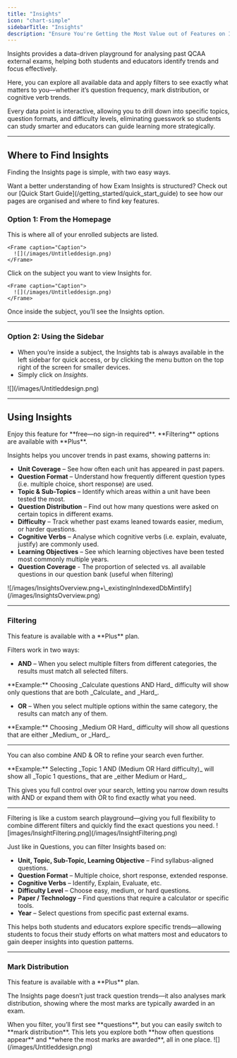 ```yaml
---
title: "Insights"
icon: "chart-simple"
sidebarTitle: "Insights"
description: "Ensure You're Getting the Most Value out of Features on Insights"
---
```


Insights provides a data-driven playground for analysing past QCAA external exams, helping both students and educators identify trends and focus effectively.

Here, you can explore all available data and apply filters to see exactly what matters to you—whether it’s question frequency, mark distribution, or cognitive verb trends.

Every data point is interactive, allowing you to drill down into specific topics, question formats, and difficulty levels, eliminating guesswork so students can study smarter and educators can guide learning more strategically.

---

## Where to Find Insights

Finding the Insights page is simple, with two easy ways.

<Tip>
  Want a better understanding of how Exam Insights is structured? Check out our [Quick Start Guide](/getting_started/quick_start_guide) to see how our pages are organised and where to find key features.
</Tip>

### Option 1: From the Homepage

<Steps>
  <Step title="Go to your My Subjects (Home)">
    This is where all of your enrolled subjects are listed.

    <Frame caption="Caption">
      ![](/images/Untitleddesign.png)
    </Frame>
  </Step>
  <Step title="Select a Subject">
    Click on the subject you want to view Insights for.

    <Frame caption="Caption">
      ![](/images/Untitleddesign.png)
    </Frame>
  </Step>
  <Step title="Click Insights">
    Once inside the subject, you’ll see the Insights option.
  </Step>
</Steps>

---

### Option 2: Using the Sidebar

- When you’re inside a subject, the Insights tab is always available in the left sidebar for quick access, or by clicking the menu button on the top right of the screen for smaller devices.
- Simply click on _Insights_.

<Frame caption="Caption">
  ![](/images/Untitleddesign.png)
</Frame>

---

## Using Insights

<Note>
  Enjoy this feature for **free—no sign-in required**. **Filtering** options are available with **Plus**.
</Note>

Insights helps you uncover trends in past exams, showing patterns in:

- **Unit Coverage** – See how often each unit has appeared in past papers.
- **Question Format** – Understand how frequently different question types (i.e. multiple choice, short response) are used.
- **Topic & Sub-Topics** – Identify which areas within a unit have been tested the most.
- **Question Distribution** – Find out how many questions were asked on certain topics in different exams.
- **Difficulty** – Track whether past exams leaned towards easier, medium, or harder questions.
- **Cognitive Verbs** – Analyse which cognitive verbs (i.e. explain, evaluate, justify) are commonly used.
- **Learning Objectives** – See which learning objectives have been tested most commonly multiple years.
- **Question Coverage** -  The proportion of selected vs. all available questions in our question bank (useful when filtering)

<Frame caption="Caption">
  ![/images/InsightsOverview.png+\_existingInIndexedDbMintlify](/images/InsightsOverview.png)
</Frame>

---

### Filtering

<Note>
  This feature is available with a **Plus** plan.
</Note>

Filters work in two ways:

- **AND** – When you select multiple filters from different categories, the results must match all selected filters.

<Info>
  **Example:** Choosing _Calculate questions AND Hard_ difficulty will show only questions that are both _Calculate_ and _Hard_.
</Info>

- **OR** – When you select multiple options within the same category, the results can match any of them.

<Info>
  **Example:** Choosing _Medium OR Hard_ difficulty will show all questions that are either _Medium_ or _Hard_.
</Info>

---

You can also combine AND & OR to refine your search even further.

<Info>
  **Example:** Selecting _Topic 1 AND (Medium OR Hard difficulty)_ will show all _Topic 1 questions_ that are _either Medium or Hard_.
</Info>

This gives you full control over your search, letting you narrow down results with AND or expand them with OR to find exactly what you need.

---

<Tip>
  Filtering is like a custom search playground—giving you full flexibility to combine different filters and quickly find the exact questions you need.
</Tip>

<Frame caption="Caption">
  ![images/InsightFiltering.png](/images/InsightFiltering.png)
</Frame>

Just like in Questions, you can filter Insights based on:

- **Unit, Topic, Sub-Topic, Learning Objective** – Find syllabus-aligned questions.
- **Question Format** – Multiple choice, short response, extended response.
- **Cognitive Verbs** – Identify, Explain, Evaluate, etc.
- **Difficulty Level** – Choose easy, medium, or hard questions.
- **Paper / Technology** – Find questions that require a calculator or specific tools.
- **Year** – Select questions from specific past external exams.

This helps both students and educators explore specific trends—allowing students to focus their study efforts on what matters most and educators to gain deeper insights into question patterns.

---

### Mark Distribution

<Note>
  This feature is available with a **Plus** plan.
</Note>

The Insights page doesn’t just track question trends—it also analyses mark distribution, showing where the most marks are typically awarded in an exam.

<Tip>
  When you filter, you’ll first see **questions**, but you can easily switch to **mark distribution**. This lets you explore both **how often questions appear** and **where the most marks are awarded**, all in one place.
</Tip>

<Frame caption="Caption">
  ![](/images/Untitleddesign.png)
</Frame>